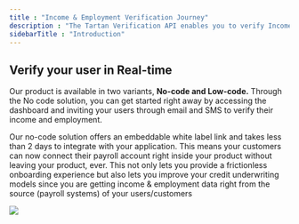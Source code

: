 ```yaml
---
title : "Income & Employment Verification Journey"
description : "The Tartan Verification API enables you to verify Income & Employment of your end users in real-time via a single webhook response. Once completed, you receive upto 60 insightful income & employment data points about your users which enhances your decision making and provides additional layer of fraud prevention"
sidebarTitle : "Introduction"
---
```


## Verify your user in Real-time

Our product is available in two variants, **No-code and Low-code.** Through the No code solution, you can get started right away by accessing the dashboard and inviting your users through email and SMS to verify their income and employment.

Our no-code solution offers an embeddable white label link and takes less than 2 days to integrate with your application. This means your customers can now connect their payroll account right inside your product without leaving your product, ever. This not only lets you provide a frictionless onboarding experience but also lets you improve your credit underwriting models since you are getting income & employment data right from the source (payroll systems) of your users/customers

<Frame>
    <img src="/images/image-2.png"/>
</Frame>
